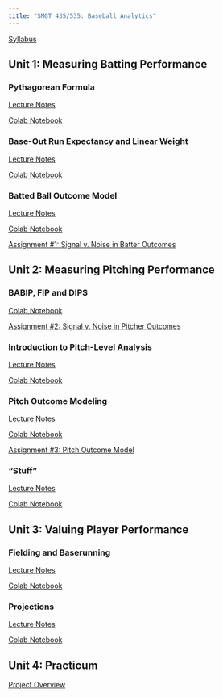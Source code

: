 ```yaml
---
title: "SMGT 435/535: Baseball Analytics"
---
```


[Syllabus](syllabus/latest.pdf){target=_blank}


## Unit 1: Measuring Batting Performance

### Pythagorean Formula

[Lecture Notes](lecture/pythagorean_formula.pdf){target=_blank}

[Colab Notebook](https://colab.research.google.com/drive/1iBKnJEVVIAOls98L7O2gDlZJyTD2GLDF){target=_blank}

### Base-Out Run Expectancy and Linear Weight

[Lecture Notes](lecture/run_expectancy.pdf){target=_blank}

[Colab Notebook](https://colab.research.google.com/drive/1ssbGKZM41kLR76-iLukm64DaSRpzrkwD){target="blank"}

### Batted Ball Outcome Model

[Lecture Notes](lecture/batted_ball_outcome_model.pdf){target=_blank}

[Colab Notebook](https://colab.research.google.com/drive/1DdBF-D_Pl3fzg0xgsEGtKBTPVj-9pV9g){target=_blank}

[Assignment #1: Signal v. Noise in Batter Outcomes](assignment/batter_outcomes.pdf){target=_blank}


## Unit 2: Measuring Pitching Performance

### BABIP, FIP and DIPS

[Colab Notebook](https://colab.research.google.com/drive/1cd-KnI2VcNlG6fgDPQQi41Id_ZxCVyRT){target=_blank}

[Assignment #2: Signal v. Noise in Pitcher Outcomes](assignment/pitcher_outcomes.pdf){target=_blank}

### Introduction to Pitch-Level Analysis

[Lecture Notes](lecture/pitch_level_analysis.pdf){target=_blank}

[Colab Notebook](https://colab.research.google.com/drive/1oR82uQxRAETizWOkJJFkt2M2EUyr2nH-){target=_blank}

### Pitch Outcome Modeling

[Lecture Notes](lecture/pitch_outcome_modeling.pdf){target=_blank}

[Colab Notebook](https://colab.research.google.com/drive/1zcZqQ1Vc-ilIieTaNdHFMV0njffBRzBm){target=_blank}

[Assignment #3: Pitch Outcome Model](assignment/pitch_outcome_model.pdf){target=_blank}

### "Stuff"

[Lecture Notes](lecture/stuff.pdf){target=_blank}

[Colab Notebook](https://colab.research.google.com/drive/1X67kiqAVAFImx3VIxFH-1MvJ6TSQ83KC){target=_blank}


## Unit 3: Valuing Player Performance

### Fielding and Baserunning

[Lecture Notes](lecture/fielding_baserunning.pdf){target=_blank}

[Colab Notebook](https://colab.research.google.com/drive/1tyAWCmhTgQi7AC8hIXYF7NOsoqxTKoTY){target=_blank}

### Projections

[Lecture Notes](lecture/projections.pdf){target=_blank}

[Colab Notebook](https://colab.research.google.com/drive/1xQSwzqo8McwjJDa1VBdV7Ri8GjrFAGtA){target=_blank}


## Unit 4: Practicum

[Project Overview](assignment/project.pdf){target=_blank}
